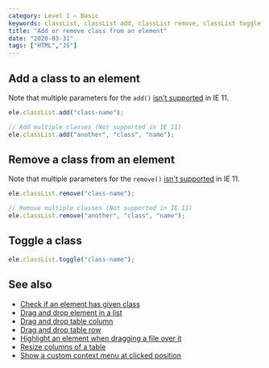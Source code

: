 ```yaml
---
category: Level 1 — Basic
keywords: classList, classList add, classList remove, classList toggle
title: "Add or remove class from an element"
date: "2020-03-31"
tags: ["HTML","JS"]
---
```


## Add a class to an element

Note that multiple parameters for the `add()` [isn't supported](https://caniuse.com/#feat=classlist) in IE 11.

```js
ele.classList.add("class-name");

// Add multiple classes (Not supported in IE 11)
ele.classList.add("another", "class", "name");
```

## Remove a class from an element

Note that multiple parameters for the `remove()` [isn't supported](https://caniuse.com/#feat=classlist) in IE 11.

```js
ele.classList.remove("class-name");

// Remove multiple classes (Not supported in IE 11)
ele.classList.remove("another", "class", "name");
```

## Toggle a class

```js
ele.classList.toggle("class-name");
```

## See also

- [Check if an element has given class](https://phuoc.ng/collection/html-dom/check-if-an-element-has-given-class/)
- [Drag and drop element in a list](https://phuoc.ng/collection/html-dom/drag-and-drop-element-in-a-list/)
- [Drag and drop table column](https://phuoc.ng/collection/html-dom/drag-and-drop-table-column/)
- [Drag and drop table row](https://phuoc.ng/collection/html-dom/drag-and-drop-table-row/)
- [Highlight an element when dragging a file over it](https://phuoc.ng/collection/html-dom/highlight-an-element-when-dragging-a-file-over-it/)
- [Resize columns of a table](https://phuoc.ng/collection/html-dom/resize-columns-of-a-table/)
- [Show a custom context menu at clicked position](https://phuoc.ng/collection/html-dom/show-a-custom-context-menu-at-clicked-position/)
